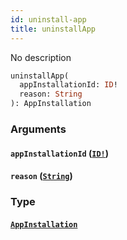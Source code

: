 ```yaml
---
id: uninstall-app
title: uninstallApp
---
```


No description

```graphql
uninstallApp(
  appInstallationId: ID!
  reason: String
): AppInstallation

```

### Arguments

#### `appInstallationId` ([`ID!`](/graphql/scalars/id))

#### `reason` ([`String`](/graphql/scalars/string))

### Type

#### [`AppInstallation`](/graphql/objects/app-installation)
